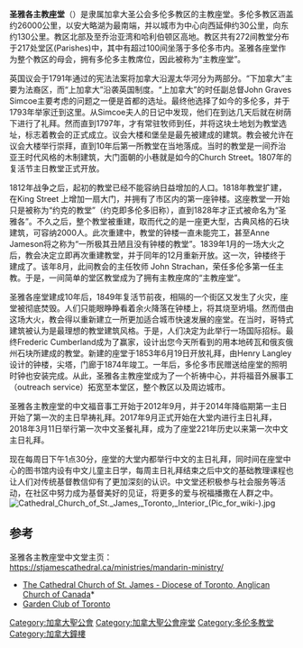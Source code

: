 {{Infobox church
|name=圣雅各主教座堂 (多伦多)
|image=St James Cathedral sign at main entrance.jpg
|dedication=[[圣雅各|圣雅各]]
|denomination=[[加拿大圣公会|加拿大圣公会]]
|churchmanship=[[高教會派|高教會派]]
|diocese={{Link-en|多倫多聖公會教區|Anglican Diocese of Toronto|多伦多教区}}
|province={{Link-en|聖公會安大略教省|Ecclesiastical Province of Ontario}}
|coordinates={{coord|43|39|01|N|79|22|26|W|region:CA-ON_type:landmark|display=title}}
|website=[http://www.stjamescathedral.ca www.stjamescathedral.ca]
}}
'''圣雅各主教座堂'''（{{lang|en|The Cathedral Church of St. James}}）是隶属加拿大圣公会多伦多教区的主教座堂。多伦多教区涵盖约26000公里，以安大略湖为最南端，并以城市为中心向西延伸约30公里，向东约130公里。教区北部及至乔治亚湾和哈利伯顿区高地。教区共有272间教堂分布于217处堂区(Parishes)中，其中有超过100间坐落于多伦多市内。圣雅各座堂作为整个教区的母会，拥有多伦多主教席位，因此被称为“主教座堂”。 

英国议会于1791年通过的宪法法案将加拿大沿渥太华河分为两部分。“下加拿大”主要为法裔区，而“上加拿大”沿袭英国制度。“上加拿大”的时任副总督John Graves Simcoe主要考虑的问题之一便是首都的选址。最终他选择了如今的多伦多，并于1793年举家迁到这里。从Simcoe夫人的日记中发现，他们在到达几天后就在树荫下进行了礼拜。然而直到1797年，才有常驻牧师到任，并将这块土地划为教堂选址，标志着教会的正式成立。议会大楼和堡垒是最先被建成的建筑。教会被允许在议会大楼举行崇拜，直到10年后第一所教堂在当地落成。当时的教堂是一间乔治亚王时代风格的木制建筑，大门面朝的小巷就是如今的Church Street。1807年的复活节主日教堂正式开放。

1812年战争之后，起初的教堂已经不能容纳日益增加的人口。1818年教堂扩建，在King Street 上增加一扇大门，并拥有了市区内的第一座钟楼。这座教堂一开始只是被称为“约克的教堂”（约克即多伦多旧称），直到1828年才正式被命名为“圣雅各”。不久之后，整个教堂被重建，取而代之的是一座更大型，古典风格的石块建筑，可容纳2000人。此次重建中，教堂的钟楼一直未能完工，甚至Anne Jameson将之称为“一所极其丑陋且没有钟楼的教堂”。1839年1月的一场大火之后，教会决定立即再次重建教堂，并于同年的12月重新开放。这一次，钟楼终于建成了。该年8月，此间教会的主任牧师 John Strachan，荣任多伦多第一任主教。于是，一间简单的堂区教堂成为了拥有主教座席的“主教座堂”。

圣雅各座堂建成10年后，1849年复活节前夜，相隔的一个街区又发生了火灾，座堂被彻底焚毁。人们只能眼睁睁看着余火降落在钟楼上，将其烧至坍塌。然而借由这场大火，教会得以重新建立一所更加适合城市快速发展的座堂。在当时，哥特式建筑被认为是最理想的教堂建筑风格。于是，人们决定为此举行一场国际招标。最终Frederic Cumberland成为了赢家，设计出您今天所看到的用本地砖瓦和俄亥俄州石块所建成的教堂。新建的座堂于1853年6月19日开放礼拜，由Henry Langley设计的钟楼，尖塔，门廊于1874年竣工。一年后，多伦多市民赠送给座堂的照明时钟也安装完成。从此，圣雅各主教座堂成为了一个祈祷中心，并将福音外展事工（outreach service）拓宽至本堂区，整个教区以及周边城市。

圣雅各主教座堂的中文福音事工开始于2012年9月，并于2014年降临期第一主日开始了第一次的主日早祷礼拜。2017年9月正式开始在大堂内进行主日礼拜，2018年3月11日举行第一次中文圣餐礼拜，成为了座堂221年历史以来第一次中文主日礼拜。

现在每周日下午1点30分，座堂的大堂内都举行中文的主日礼拜，同时间在座堂中心的图书馆内设有中文儿童主日学，每周主日礼拜结束之后中文的基础教理课程也让人们对传统基督教信仰有了更加深刻的认识。中文堂还积极参与社会服务等活动，在社区中努力成为基督美好的见证，将更多的爱与祝福播撒在人群之中。[[File:Cathedral_Church_of_St._James,_Toronto,_Interior_(Pic_for_wiki-).jpg|thumb]]

== 参考 ==
{{Reflist}}圣雅各主教座堂中文堂主页： https://stjamescathedral.ca/ministries/mandarin-ministry/{{Wayback|url=https://stjamescathedral.ca/ministries/mandarin-ministry/ |date=20180928043953 }}<nowiki/>{{Commons category|Cathedral Church of St. James (Toronto)|Cathedral Church of St. James}}
*[http://www.stjamescathedral.on.ca The Cathedral Church of St. James - Diocese of Toronto, Anglican Church of Canada]* {{Wayback|url=http://www.stjamescathedral.on.ca/ |date=20110929145914 }}
*[http://www.thegardencluboftoronto.ca/ Garden Club of Toronto]{{Wayback|url=http://www.thegardencluboftoronto.ca/ |date=20130722060412 }}

[[Category:加拿大聖公會|Category:加拿大聖公會]]
[[Category:加拿大聖公會座堂|Category:加拿大聖公會座堂]]
[[Category:多伦多教堂|Category:多伦多教堂]]
[[Category:加拿大鐘樓|Category:加拿大鐘樓]]